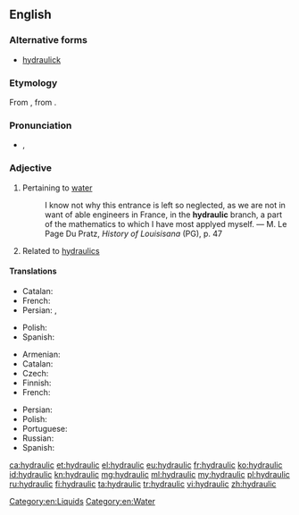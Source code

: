 ==English==

===Alternative forms===
* [[hydraulick]] {{qualifier|obsolete}}

===Etymology===
From {{etyl|grc|en}} {{term|ὑδραυλικός||of a water organ|lang=grc}}, from {{term|ὕδραυλις||water organ|lang=grc}}.

===Pronunciation===
* {{a|US}} {{IPA|/haɪˈdrɔːlɪk/}},  {{X-SAMPA|/haI.drQ.lIk/}}

===Adjective===
{{en-adj|-}}

# Pertaining to [[water]]
#: I know not why this entrance is left so neglected, as we are not in want of able engineers in France, in the '''hydraulic''' branch, a part of the mathematics to which I have most applyed myself. &mdash; M. Le Page Du Pratz, ''History of Louisisana'' (PG), p. 47
# Related to [[hydraulics]]

====Translations====
{{trans-top|Having to do with water}}
* Catalan: {{t-|ca|hidràulic}}
* French: {{t+|fr|hydraulique}}
* Persian: {{t|fa|آبفشاری|tr=abfeshari}}, {{t|fa|هیدرولیک|tr=hidrolik}}
{{trans-mid}}
* Polish: {{t+|pl|hydrauliczny|m}}
* Spanish: {{t-|es|hidráulico}}
{{trans-bottom}}

{{trans-top|Related to hydraulics}}
* Armenian: {{t-|hy|ջրաբաշխական|tr=ǰrabašxakan|sc=Armn}}
* Catalan: {{t-|ca|hidràulic}}
* Czech: {{t-|cs|hydraulický|m}}
* Finnish: {{t+|fi|hydraulinen}}
* French: {{t+|fr|hydraulique}}
{{trans-mid}}
* Persian: {{t|fa|هیدرولیکی|tr=hidroliki}}
* Polish: {{t+|pl|hydrauliczny|m}}
* Portuguese: {{t|pt|hidráulico}}
* Russian: {{t+|ru|гидравлический|sc=Cyrl}}
* Spanish: {{t-|es|hidráulico}}
{{trans-bottom}}

[[Category:en:Liquids]]
[[Category:en:Water]]

[[ca:hydraulic]]
[[et:hydraulic]]
[[el:hydraulic]]
[[eu:hydraulic]]
[[fr:hydraulic]]
[[ko:hydraulic]]
[[id:hydraulic]]
[[kn:hydraulic]]
[[mg:hydraulic]]
[[ml:hydraulic]]
[[my:hydraulic]]
[[pl:hydraulic]]
[[ru:hydraulic]]
[[fi:hydraulic]]
[[ta:hydraulic]]
[[tr:hydraulic]]
[[vi:hydraulic]]
[[zh:hydraulic]]